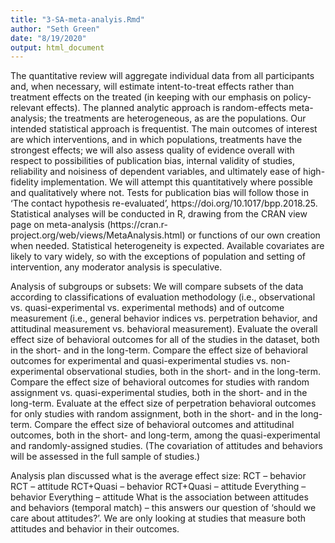 ```yaml
---
title: "3-SA-meta-analyis.Rmd"
author: "Seth Green"
date: "8/19/2020"
output: html_document
---
```



The quantitative review will aggregate individual data from all participants and, when necessary, will estimate intent-to-treat effects rather than treatment effects on the treated (in keeping with our emphasis on policy-relevant effects). The planned analytic approach is random-effects meta-analysis; the treatments are heterogeneous, as are the populations. 
Our intended statistical approach is frequentist. The main outcomes of interest are which interventions, and in which populations, treatments have the strongest effects; we will also assess quality of evidence overall with respect to possibilities of publication bias, internal validity of studies, reliability and noisiness of dependent variables, and ultimately ease of high-fidelity implementation. We will attempt this quantitatively where possible and qualitatively where not.
Tests for publication bias will follow those in ‘The contact hypothesis re-evaluated', https://doi.org/10.1017/bpp.2018.25.
Statistical analyses will be conducted in R, drawing from the CRAN view page on meta-analysis  (https://cran.r-project.org/web/views/MetaAnalysis.html) or functions of our own creation when needed.
Statistical heterogeneity is expected. Available covariates are likely to vary widely, so with the exceptions of population and setting of intervention, any moderator analysis is speculative.

Analysis of subgroups or subsets: We will compare subsets of the data according to classifications of evaluation methodology (i.e., observational vs. quasi-experimental vs. experimental methods) and of outcome measurement (i.e., general behavior indices vs. perpetration behavior, and attitudinal measurement vs. behavioral measurement). 
Evaluate the overall effect size of behavioral outcomes for all of the studies in the dataset, both in the short- and in the long-term. 
Compare the effect size of behavioral outcomes for experimental and quasi-experimental studies vs. non-experimental observational studies, both in the short- and in the long-term. 
Compare the effect size of behavioral outcomes for studies with random assignment vs. quasi-experimental studies, both in the short- and in the long-term. 
Evaluate at the effect size of perpetration behavioral outcomes for only studies with random assignment, both in the short- and in the long-term. 
Compare the effect size of behavioral outcomes and attitudinal outcomes, both in the short- and long-term, among the quasi-experimental and randomly-assigned studies. (The covariation of attitudes and behaviors will be assessed in the full sample of studies.)

Analysis plan discussed 
what is the average effect size:
RCT – behavior
RCT – attitude
RCT+Quasi – behavior
RCT+Quasi – attitude
Everything – behavior
Everything – attitude
What is the association between attitudes and behaviors (temporal match) – this answers our question of ‘should we care about attitudes?’. We are only looking at studies that measure both attitudes and behavior in their outcomes. 
